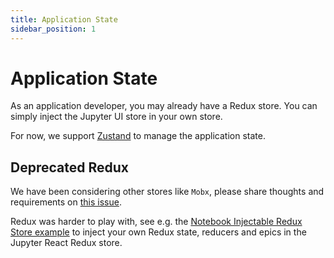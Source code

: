 ```yaml
---
title: Application State
sidebar_position: 1
---
```


# Application State

As an application developer, you may already have a Redux store. You can simply inject the Jupyter UI store in your own store.

For now, we support [Zustand](/docs/state/zustand) to manage the application state.

## Deprecated Redux

We have been considering other stores like `Mobx`, please share thoughts and requirements on [this issue](https://github.com/datalayer/jupyter-ui/issues/50).

Redux was harder to play with, see e.g. the [Notebook Injectable Redux Store example](https://github.com/datalayer/jupyter-ui/tree/14e45c0928f724d2899d0f031e1d9451886df624/packages/react/src/examples/NotebookInjectableReduxStore.tsx) to inject your own Redux state, reducers and epics in the Jupyter React Redux store.
